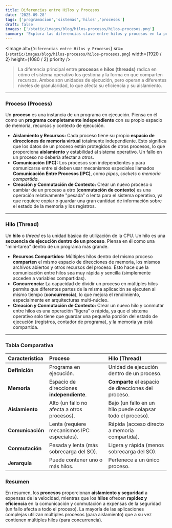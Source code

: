 ```yaml
---
title: Diferencias entre Hilos y Procesos
date: '2025-09-28'
tags: ['programacion','sistemas','hilos','procesos']
draft: false
images: ['/static/images/blog/hilos-procesos/hilos-procesos.png']
summary: 'Explora las diferencias clave entre hilos y procesos en la programación y cómo afectan el rendimiento de las aplicaciones.'
---
```


<Image
  alt={`Diferencias entre Hilos y Procesos`}
  src={`/static/images/blog/hilos-procesos/hilos-procesos.png`}
  width={1920 / 2}
  height={1080 / 2}
  priority
/>

>La diferencia principal entre **procesos** e **hilos (threads)** radica en cómo el sistema operativo los gestiona y la forma en que comparten recursos. Ambos son unidades de ejecución, pero operan a diferentes niveles de granularidad, lo que afecta su eficiencia y su aislamiento.

---

### Proceso (Process)

Un **proceso** es una instancia de un programa en ejecución. Piensa en él como un **programa completamente independiente** con su propio espacio de memoria, recursos y contexto de ejecución.

* **Aislamiento y Recursos:** Cada proceso tiene su propio **espacio de direcciones de memoria virtual** totalmente independiente. Esto significa que los datos de un proceso están protegidos de otros procesos, lo que proporciona **aislamiento** y estabilidad al sistema operativo. Un fallo en un proceso no debería afectar a otros.
* **Comunicación (IPC):** Los procesos son independientes y para comunicarse entre sí deben usar mecanismos especiales llamados **Comunicación Entre Procesos (IPC)**, como *pipes*, *sockets* o *memoria compartida*.
* **Creación y Conmutación de Contexto:** Crear un nuevo proceso o cambiar de un proceso a otro (**conmutación de contexto**) es una operación relativamente "pesada" o lenta para el sistema operativo, ya que requiere copiar o guardar una gran cantidad de información sobre el estado de la memoria y los registros.

---

### Hilo (Thread)

Un **hilo** o *thread* es la unidad básica de utilización de la CPU. Un hilo es una **secuencia de ejecución dentro de un proceso**. Piensa en él como una "mini-tarea" dentro de un programa más grande.

* **Recursos Compartidos:** Múltiples hilos dentro del mismo proceso **comparten** el mismo espacio de direcciones de memoria, los mismos archivos abiertos y otros recursos del proceso. Esto hace que la comunicación entre hilos sea muy rápida y sencilla (simplemente acceden a variables compartidas).
* **Concurrencia:** La capacidad de dividir un proceso en múltiples hilos permite que diferentes partes de la misma aplicación se ejecuten al mismo tiempo (**concurrencia**), lo que mejora el rendimiento, especialmente en arquitecturas multi-núcleo.
* **Creación y Conmutación de Contexto:** Crear un nuevo hilo y conmutar entre hilos es una operación "ligera" o rápida, ya que el sistema operativo solo tiene que guardar una pequeña porción del estado de ejecución (registros, contador de programa), y la memoria ya está compartida.

---

### Tabla Comparativa

| Característica | Proceso | Hilo (Thread) |
| :--- | :--- | :--- |
| **Definición** | Programa en ejecución. | Unidad de ejecución dentro de un proceso. |
| **Memoria** | Espacio de direcciones **independiente**. | **Comparte** el espacio de direcciones del proceso. |
| **Aislamiento** | Alto (un fallo no afecta a otros procesos). | Bajo (un fallo en un hilo puede colapsar todo el proceso). |
| **Comunicación** | Lenta (requiere mecanismos IPC especiales). | Rápida (acceso directo a memoria compartida). |
| **Conmutación**| Pesada y lenta (más sobrecarga del SO). | Ligera y rápida (menos sobrecarga del SO). |
| **Jerarquía** | Puede contener uno o más hilos. | Pertenece a un único proceso. |

### Resumen

En resumen, los **procesos** proporcionan **aislamiento y seguridad** a expensas de la velocidad, mientras que los **hilos** ofrecen **rapidez y eficiencia** en la comunicación y conmutación a expensas de la seguridad (un fallo afecta a todo el proceso). La mayoría de las aplicaciones complejas utilizan múltiples procesos (para aislamiento) que a su vez contienen múltiples hilos (para concurrencia).